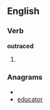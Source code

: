 
==English==

===Verb===
'''outraced'''

# {{past of|[[outrace]]}}

===Anagrams===
* {{alphagram|acdeortu}}
* [[educator#English|educator]]